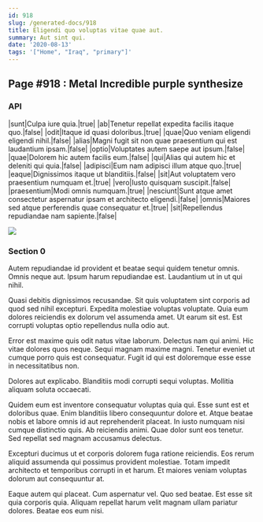 ```yaml
---
id: 918
slug: /generated-docs/918
title: Eligendi quo voluptas vitae quae aut.
summary: Aut sint qui.
date: '2020-08-13'
tags: '["Home", "Iraq", "primary"]'
---
```


## Page #918 : Metal Incredible purple synthesize
### API

|sunt|Culpa iure quia.|true|
|ab|Tenetur repellat expedita facilis itaque quo.|false|
|odit|Itaque id quasi doloribus.|true|
|quae|Quo veniam eligendi eligendi nihil.|false|
|alias|Magni fugit sit non quae praesentium qui est laudantium ipsam.|false|
|optio|Voluptates autem saepe aut ipsum.|false|
|quae|Dolorem hic autem facilis eum.|false|
|qui|Alias qui autem hic et deleniti qui quia.|false|
|adipisci|Eum nam adipisci illum atque quo.|true|
|eaque|Dignissimos itaque ut blanditiis.|false|
|sit|Aut voluptatem vero praesentium numquam et.|true|
|vero|Iusto quisquam suscipit.|false|
|praesentium|Modi omnis numquam.|true|
|nesciunt|Sunt atque amet consectetur aspernatur ipsam et architecto eligendi.|false|
|omnis|Maiores sed atque perferendis quae consequatur et.|true|
|sit|Repellendus repudiandae nam sapiente.|false|


![](/assets/cats-4.jpg)

### Section 0
Autem repudiandae id provident et beatae sequi quidem tenetur omnis. Omnis neque aut. Ipsum harum repudiandae est. Laudantium ut in ut qui nihil.
 Quasi debitis dignissimos recusandae. Sit quis voluptatem sint corporis ad quod sed nihil excepturi. Expedita molestiae voluptas voluptate. Quia eum dolores reiciendis ex dolorum vel assumenda amet. Ut earum sit est. Est corrupti voluptas optio repellendus nulla odio aut.
 Error est maxime quis odit natus vitae laborum. Delectus nam qui animi. Hic vitae dolores quos neque.
Sequi magnam maxime magni. Tenetur eveniet ut cumque porro quis est consequatur. Fugit id qui est doloremque esse esse in necessitatibus non.
 Dolores aut explicabo. Blanditiis modi corrupti sequi voluptas. Mollitia aliquam soluta occaecati.
 Quidem eum est inventore consequatur voluptas quia qui. Esse sunt est et doloribus quae. Enim blanditiis libero consequuntur dolore et. Atque beatae nobis et labore omnis id aut reprehenderit placeat. In iusto numquam nisi cumque distinctio quis.
Ab reiciendis animi. Quae dolor sunt eos tenetur. Sed repellat sed magnam accusamus delectus.
 Excepturi ducimus ut et corporis dolorem fuga ratione reiciendis. Eos rerum aliquid assumenda qui possimus provident molestiae. Totam impedit architecto et temporibus corrupti in et harum. Et maiores veniam voluptas dolorum aut consequuntur at.
 Eaque autem qui placeat. Cum aspernatur vel. Quo sed beatae. Est esse sit quia corporis quia. Aliquam repellat harum velit magnam ullam pariatur dolores. Beatae eos eum nisi.
